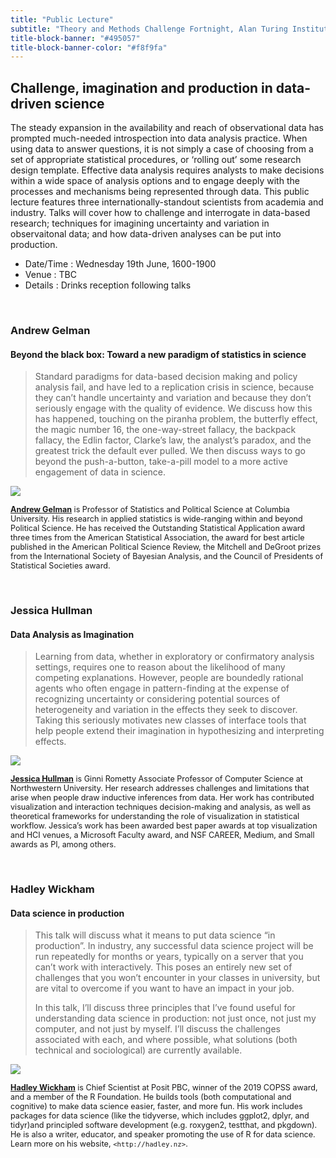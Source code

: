 ```yaml
---
title: "Public Lecture"
subtitle: "Theory and Methods Challenge Fortnight, Alan Turing Institute"
title-block-banner: "#495057"
title-block-banner-color: "#f8f9fa"
---
```



## Challenge, imagination and production in data-driven science 

The steady expansion in the availability and reach of observational data has prompted much-needed introspection into data analysis practice. When using data to answer questions, it is not simply a case of choosing from a set of appropriate statistical procedures, or ‘rolling out’ some research design template. Effective data analysis requires analysts to make decisions within a wide space of analysis options and to engage deeply with the processes and mechanisms being represented through data. This public lecture features three internationally-standout scientists from academia and industry.  Talks will cover how to challenge and interrogate in data-based research; techniques for imagining uncertainty and variation in observaitonal data; and how data-driven analyses can be put into production.

* Date/Time : Wednesday 19th June, 1600-1900
* Venue : TBC
* Details : Drinks reception following talks 

<br>

### Andrew Gelman

#### Beyond the black box:  Toward a new paradigm of statistics in science

<!-- * [Andrew Gelman](), Department of Statistics and Department of Political Science, Columbia University -->


> Standard paradigms for data-based decision making and policy analysis fail, and have led to a replication crisis in science, because they can't handle uncertainty and variation and because they don't seriously engage with the quality of evidence.  We discuss how this has happened, touching on the piranha problem, the butterfly effect, the magic number 16, the one-way-street fallacy, the backpack fallacy, the Edlin factor, Clarke's law, the analyst's paradox, and the greatest trick the default ever pulled.  We then discuss ways to go beyond the push-a-button, take-a-pill model to a more active engagement of data in science.



::: {.grid}

::: {.g-col-3}
![](ag.jpeg)
:::

::: {.g-col-9 style="font-size: 90%;"}
[**Andrew Gelman**](http://www.stat.columbia.edu/~gelman/) is Professor of Statistics and Political Science at Columbia University. His research in applied statistics is wide-ranging  within and beyond Political Science.  He has received the Outstanding Statistical Application award three times from the American Statistical Association, the award for best article published in the American Political Science Review, the Mitchell and DeGroot prizes from the International Society of Bayesian Analysis, and the Council of Presidents of Statistical Societies award.
:::

:::



<br>

### Jessica Hullman

#### Data Analysis as Imagination

<!-- * [Jessica Hullman](), Computer Science and Communication Studies, Northwestern University -->

> Learning from data, whether in exploratory or confirmatory analysis settings, requires one to reason about the likelihood of many competing explanations. However, people are boundedly rational agents who often engage in pattern-finding at the expense of recognizing uncertainty or considering potential sources of heterogeneity and variation in the effects they seek to discover. Taking this seriously motivates new classes of interface tools that help people extend their imagination in hypothesizing and interpreting effects.

::: {.grid}

::: {.g-col-3}
![](jh.jpeg)
:::

::: {.g-col-9 style="font-size: 90%;"}
[**Jessica Hullman**](http://users.eecs.northwestern.edu/~jhullman/) is Ginni Rometty Associate Professor of Computer Science at Northwestern University. Her research addresses challenges and limitations that arise when people draw inductive inferences from data. Her work has contributed visualization and interaction techniques decision-making and analysis, as well as theoretical frameworks for understanding the role of visualization in statistical workflow. Jessica's work has been awarded best paper awards at top visualization and HCI venues, a Microsoft Faculty award, and NSF CAREER, Medium, and Small awards as PI, among others.


:::

:::

<br>

### Hadley Wickham

#### Data science in production
<!-- * [Hadley Wickham](), Chief Scientist, Posit  -->

> This talk will discuss what it means to put data science "in production". In industry, any successful data science project will be run repeatedly for months or years, typically on a server that you can't work with interactively. This poses an entirely new set of challenges that you won't encounter in your classes in university, but are vital to overcome if you want to have an impact in your job.
>
> In this talk, I'll discuss three principles that I've found useful for understanding data science in production: not just once, not just my computer, and not just by myself. I'll discuss the challenges associated with each, and where possible, what solutions (both technical and sociological) are currently available.


::: {.grid}

::: {.g-col-3}
![](hw.jpeg)
:::

::: {.g-col-9 style="font-size: 90%;"}
[**Hadley Wickham**](https://hadley.nz/) is Chief Scientist at Posit PBC, winner of the 2019 COPSS award, and a member of the R Foundation. He builds tools (both computational and cognitive) to make data science easier, faster, and more fun. His work includes packages for data science (like the tidyverse, which includes ggplot2, dplyr, and tidyr)and principled software development (e.g. roxygen2, testthat, and pkgdown). He is also a writer, educator, and speaker promoting the use of R for data science. Learn more on his website, `<http://hadley.nz>`.


:::

:::



